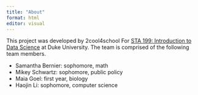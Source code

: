 ```yaml
---
title: "About"
format: html
editor: visual
---
```


This project was developed by 2cool4school For [STA 199: Introduction to Data Science](https://sta199-f22-1.github.io/) at Duke University.
The team is comprised of the following team members.

-   Samantha Bernier: sophomore, math
-   Mikey Schwartz: sophomore, public policy
-   Maia Goel: first year, biology
-   Haojin Li: sophomore, computer science
